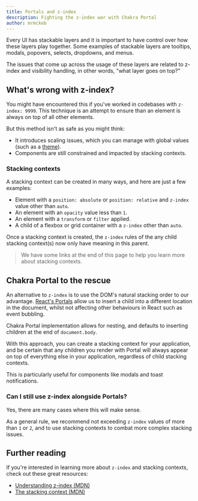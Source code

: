 ```yaml
---
title: Portals and z-index
description: Fighting the z-index war with Chakra Portal
author: mrmckeb
---
```


Every UI has stackable layers and it is important to have control over how these
layers play together. Some examples of stackable layers are tooltips, modals,
popovers, selects, dropdowns, and menus.

The issues that come up across the usage of these layers are related to z-index
and visibility handling, in other words, "what layer goes on top?"

## What's wrong with z-index?

You might have encountered this if you've worked in codebases with
`z-index: 9999`. This technique is an attempt to ensure than an element is
always on top of all other elements.

But this method isn't as safe as you might think:

- It introduces scaling issues, which you can manage with global values (such as
  a [theme](/docs/styled-system/theming/theme#z-index-values)).
- Components are still constrained and impacted by stacking contexts.

### Stacking contexts

A stacking context can be created in many ways, and here are just a few
examples:

- Element with a `position: absolute` or `position: relative` and `z-index`
  value other than `auto`.
- An element with an `opacity` value less than `1`.
- An element with a `transform` or `filter` applied.
- A child of a flexbox or grid container with a `z-index` other than `auto`.

Once a stacking context is created, the `z-index` rules of the any child
stacking context(s) now only have meaning in this parent.

> We have some links at the end of this page to help you learn more about
> stacking contexts.

## Chakra Portal to the rescue

An alternative to `z-index` is to use the DOM's natural stacking order to our
advantage. [React's Portals](https://reactjs.org/docs/portals.html) allow us to
insert a child into a different location in the document, whilst not affecting
other behaviours in React such as event bubbling.

Chakra Portal implementation allows for nesting, and defaults to inserting
children at the end of `document.body`.

With this approach, you can create a stacking context for your application, and
be certain that any children you render with Portal will always appear on top of
everything else in your application, regardless of child stacking contexts.

This is particularly useful for components like modals and toast notifications.

### Can I still use z-index alongside Portals?

Yes, there are many cases where this will make sense.

As a general rule, we recommend not exceeding `z-index` values of more than `1`
or `2`, and to use stacking contexts to combat more complex stacking issues.

## Further reading

If you're interested in learning more about `z-index` and stacking contexts,
check out these great resources:

- [Understanding z-index (MDN)](https://developer.mozilla.org/en-US/docs/Web/CSS/CSS_Positioning/Understanding_z_index)
- [The stacking context (MDN)](https://developer.mozilla.org/en-US/docs/Web/CSS/CSS_Positioning/Understanding_z_index/The_stacking_context)
